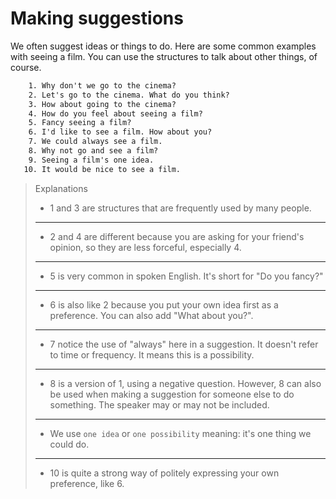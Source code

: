 # Making suggestions

We often suggest ideas or things to do. Here are some common examples with seeing a film. You can use the structures to talk about other things, of course.

```txt
    1. Why don't we go to the cinema?
    2. Let's go to the cinema. What do you think?
    3. How about going to the cinema?
    4. How do you feel about seeing a film?
    5. Fancy seeing a film?
    6. I'd like to see a film. How about you?
    7. We could always see a film.
    8. Why not go and see a film?
    9. Seeing a film's one idea.
   10. It would be nice to see a film.
```

> Explanations
>
> - 1 and 3 are structures that are frequently used by many people.
>
> ---
>
> - 2 and 4 are different because you are asking for your friend's opinion, so they are less forceful, especially 4.
>
> ---
>
> - 5 is very common in spoken English. It's short for "Do you fancy?"
>
> ---
>
> - 6 is also like 2 because you put your own idea first as a preference. You can also add "What about you?".
>
> ---
>
> - 7 notice the use of "always" here in a suggestion. It doesn't refer to time or frequency. It means this is a possibility.
>
> ---
>
> - 8 is a version of 1, using a negative question. However, 8 can also be used when making a suggestion for someone else to do something. The speaker may or may not be included.
>
> ---
>
> - We use `one idea` or `one possibility` meaning: it's one thing we could do.
>
> ---
>
> - 10 is quite a strong way of politely expressing your own preference, like 6.
